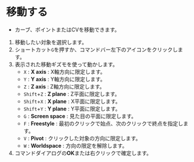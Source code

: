 
# 移動する

- カーブ、ポイントまたはCVを移動できます。

<KinouGaiyou shortcut="G" command="Move" button="コマンドバー左下" />

1. 移動したい対象を選択します。
2. ショートカット`G`を押すか、コマンドバー左下のアイコンをクリックします。
3. 表示された移動ギズモを使って動かします。
   - `X` : **X axis** : X軸方向に限定します。
   - `Y` : **Y axis** : Y軸方向に限定します。
   - `Z` : **Z axis** : Z軸方向に限定します。
   - `Shift`+`Z` : **Z plane** : Z平面に限定します。
   - `Shift`+`X` : **X plane** : X平面に限定します。
   - `Shift`+`Y` : **Y plane** : Y平面に限定します。
   - `G` : **Screen space** : 見た目の平面に限定します。
   - `F` : **Freestyle** : 最初のクリックで始点、次のクリックで終点を指定します。
   - `V` : **Pivot** : クリックした対象の方向に限定します。
   - `W` : **Worldspace** : 方向の限定を解除します。
4. コマンドダイアログの**OK**または右クリックで確定します。
